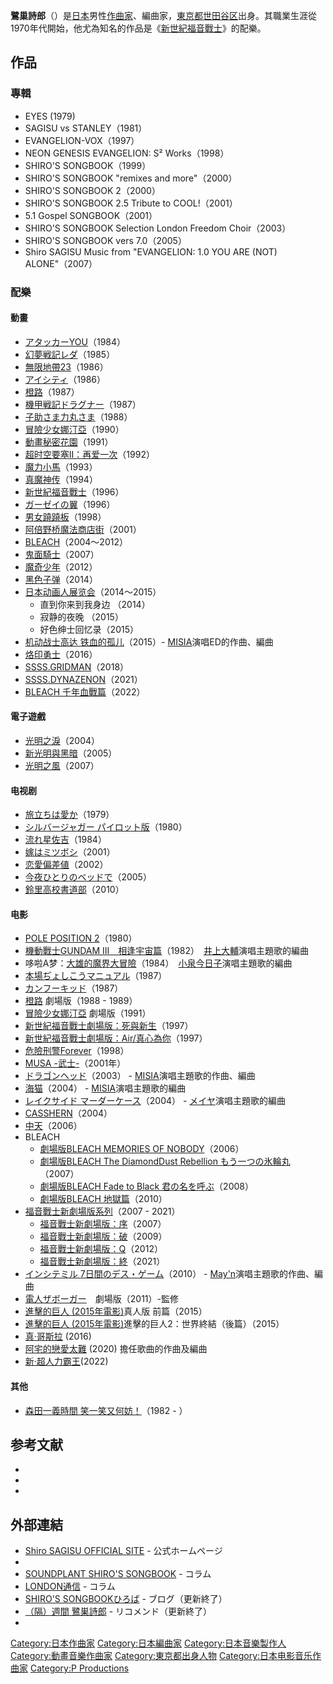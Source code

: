 {{blpunsourced|time=2019-08-25}}
{{noteTA|G1=Anime}}
{{Infobox Musician 
| Name = 鷺巢詩郎
|type = 作曲家
| Img                 = 
| Img_capt            = 
| Img_size            = 
| Birth_name          = {{lang|ja|鷺巣詩郎}}
| Alias               = 
| Born                =  {{birth date and age|1957|8|29}}
| Died                = 
| birthplace   = {{JPN}}[[東京都|東京都]][[世田谷区|世田谷区]]
| Genre               = [[J-POP|J-POP]]、[[アイドル歌謡曲|アイドル歌謡曲]]
| Occupation          = [[作曲家|作曲家]]<br />[[編曲家|編曲家]]<br />[[音乐监制|音乐监制]]
| Years_active        = 1978年 - 現在
| Label               = 
| Production          = 
| Associated_acts     = [[葉加瀬太郎|葉加瀬太郎]]<br />[[川井郁子|川井郁子]]
| URL                 = [http://www.ro-jam.com/ Shiro SAGISU OFFICIAL SITE]
}}
{{Japanese|japanese=鷺巣 詩郎|kana=さぎす しろう|romaji=Sagisu Shirō}}
'''鷺巢詩郎'''（{{bd|1957年|8月29日|catIdx=Sagisu Shirou}}）是[[日本|日本]]男性[[作曲家|作曲家]]、編曲家，[[東京都|東京都]][[世田谷区|世田谷区]]出身。其職業生涯從1970年代開始，他尤為知名的作品是《[[新世紀福音戰士|新世紀福音戰士]]》的配樂。

== 作品 ==
=== 專輯 ===
* EYES (1979)
* SAGISU vs STANLEY（1981）
* EVANGELION-VOX（1997）
* NEON GENESIS EVANGELION: S² Works（1998）
* SHIRO'S SONGBOOK（1999）
* SHIRO'S SONGBOOK "remixes and more"（2000）
* SHIRO'S SONGBOOK 2（2000）
* SHIRO'S SONGBOOK 2.5 Tribute to COOL!（2001）
* 5.1 Gospel SONGBOOK（2001）
* SHIRO'S SONGBOOK Selection London Freedom Choir（2003）
* SHIRO'S SONGBOOK vers 7.0（2005）
* Shiro SAGISU Music from "EVANGELION: 1.0 YOU ARE (NOT) ALONE"（2007）

=== 配樂 ===
==== 動畫 ====
* [[アタッカーYOU|アタッカーYOU]]（1984）
* [[幻夢戦記レダ|幻夢戦記レダ]]（1985）
* [[無限地帶23|無限地帶23]]（1986）
* [[アイシティ|アイシティ]]（1986）
* [[橙路|橙路]]（1987）
* [[機甲戦記ドラグナー|機甲戦記ドラグナー]]（1987）
* [[子助さま力丸さま|子助さま力丸さま]]（1988）
* [[冒險少女娜汀亞|冒險少女娜汀亞]]（1990）
* [[動畫秘密花園|動畫秘密花園]]（1991）
* [[超时空要塞II：再爱一次|超时空要塞II：再爱一次]]（1992）
* [[魔力小馬|魔力小馬]]（1993）
* [[真魔神传|真魔神传]]（1994）
* [[新世紀福音戰士|新世紀福音戰士]]（1996）
* [[ガーゼイの翼|ガーゼイの翼]]（1996）
* [[男女蹺蹺板|男女蹺蹺板]]（1998）
* [[阿倍野桥魔法商店街|阿倍野桥魔法商店街]]（2001）
* [[BLEACH_(動畫)|BLEACH]]（2004～2012）
* [[鬼面騎士|鬼面騎士]]（2007）
* [[魔奇少年|魔奇少年]]（2012）
* [[黑色子弹|黑色子弹]]（2014）
* [[日本动画人展览会|日本动画人展览会]]（2014～2015）
** 直到你来到我身边 （2014）
** 寂静的夜晚 （2015）
** 好色绅士回忆录（2015）
* [[机动战士高达_铁血的孤儿|机动战士高达 铁血的孤儿]]（2015）- [[MISIA|MISIA]]演唱ED的作曲、編曲
* [[烙印勇士|烙印勇士]]（2016）
* [[SSSS.GRIDMAN|SSSS.GRIDMAN]]（2018）
* [[SSSS.DYNAZENON|SSSS.DYNAZENON]]（2021）
* [[BLEACH_千年血戰篇|BLEACH 千年血戰篇]]（2022）

==== 電子遊戲 ====
* [[光明之淚|光明之淚]]（2004）
* [[新光明與黑暗|新光明與黑暗]]（2005）
* [[光明之風|光明之風]]（2007）
====电视剧====
* [[旅立ちは愛か|旅立ちは愛か]]（1979）
* [[ジャガーマン|シルバージャガー パイロット版]]（1980）
* [[流れ星佐吉|流れ星佐吉]]（1984）
* [[嫁はミツボシ|嫁はミツボシ]]（2001）
* [[恋愛偏差値|恋愛偏差値]]（2002）
* [[今夜ひとりのベッドで|今夜ひとりのベッドで]]（2005）
* [[鈴里高校書道部|鈴里高校書道部]]（2010）

====电影====
* [[POLE_POSITION_2|POLE POSITION 2]]（1980）
* [[機動戰士GUNDAM|機動戰士GUNDAM III　相逢宇宙篇]]（1982）　[[井上大輔|井上大輔]]演唱主題歌的編曲
* 哆啦A梦：[[大雄的魔界大冒險|大雄的魔界大冒險]]（1984）　[[小泉今日子|小泉今日子]]演唱主題歌的編曲
* [[本場ぢょしこうマニュアル|本場ぢょしこうマニュアル]]（1987）
* [[カンフーキッド|カンフーキッド]]（1987）
* [[橙路|橙路]] 劇場版（1988 - 1989）
* [[冒險少女娜汀亞|冒險少女娜汀亞]] 劇場版（1991）
* [[新世紀福音戰士劇場版：死與新生|新世紀福音戰士劇場版：死與新生]]（1997）
* [[新世紀福音戰士劇場版：Air/真心為你|新世紀福音戰士劇場版：Air/真心為你]]（1997）
* [[危險刑警|危險刑警Forever]]（1998）
* [[MUSA_-武士-|MUSA -武士-]]（2001年）
* [[ドラゴンヘッド|ドラゴンヘッド]]（2003） - [[MISIA|MISIA]]演唱主題歌的作曲、編曲
* [[海猫|海猫]]（2004） - [[MISIA|MISIA]]演唱主題歌的編曲
* [[レイクサイド_マーダーケース|レイクサイド マーダーケース]]（2004） - [[メイヤ|メイヤ]]演唱主題歌的編曲
* [[CASSHERN|CASSHERN]]（2004）
* [[中天電視|中天]]（2006）
* BLEACH
** [[BLEACH_漂靈：劇場版－別處的記憶|劇場版BLEACH MEMORIES OF NOBODY]]（2006）
** [[BLEACH_漂靈：劇場版－鑽石星塵的反叛|劇場版BLEACH The DiamondDust Rebellion もう一つの氷輪丸]]（2007）
** [[BLEACH_漂靈：劇場版－呼喚你的名字|劇場版BLEACH Fade to Black 君の名を呼ぶ]]（2008）
** [[BLEACH_漂靈：劇場版－地獄篇|劇場版BLEACH 地獄篇]]（2010）
* [[福音戰士新劇場版|福音戰士新劇場版系列]]（2007 - 2021）
** [[福音戰士新劇場版：序|福音戰士新劇場版：序]]（2007）
** [[福音戰士新劇場版：破|福音戰士新劇場版：破]]（2009）
** [[福音戰士新劇場版：Q|福音戰士新劇場版：Q]]（2012）
** [[福音戰士新劇場版：終|福音戰士新劇場版：終]]（2021）
* [[インシテミル|インシテミル 7日間のデス・ゲーム]]（2010） - [[May'n|May'n]]演唱主題歌的作曲、編曲
* [[電人ザボーガー|電人ザボーガー]]　劇場版（2011）-監修
* [[進擊的巨人_(2015年電影)|進擊的巨人 (2015年電影)]]真人版 前篇（2015）
* [[進擊的巨人_(2015年電影)|進擊的巨人 (2015年電影)]]進擊的巨人2：世界終結（後篇）（2015）
* [[真·哥斯拉|真·哥斯拉]] (2016)
* [[阿宅的戀愛太難|阿宅的戀愛太難]] (2020) 擔任歌曲的作曲及編曲
*[[新·奥特曼|新·超人力霸王]](2022)

====其他====
* [[森田一義時間_笑一笑又何妨！|森田一義時間 笑一笑又何妨！]]（1982 - ）

== 参考文献 ==
* {{Cite journal|和書 |date=2016-03-13<!--奥付表記--> |publisher=[[洋泉社|洋泉社]] |journal=別冊[[映画秘宝|映画秘宝]] 特撮秘宝 |volume =vol.3 |isbn=978-4-8003-0865-8 |ref={{SfnRef|特撮秘宝3|2016}}}}
* {{Cite journal|和書 |title=鷺巣詩郎 執筆録 其の1　および、壮絶なる移動、仕事年表 |publisher=DU BOOKS |date=2017-03-17 |isbn=978-4-86647-004-7}}
* {{Cite journal|和書 |title=鷺巣詩郎 音楽と世界 執筆録 其の2 |publisher=DU BOOKS |date=2018-01-26 |isbn=978-4-86647-004-7}}

== 外部連結 ==
* [http://www.ro-jam.com/ Shiro SAGISU OFFICIAL SITE] - 公式ホームページ
* {{Twitter|ShiroSAGISU_twi|鷺巣詩郎}}
* [http://music.usen.com/?m_SerchF=CHB53&m_ShortLongType=1 SOUNDPLANT SHIRO'S SONGBOOK] - コラム{{リンク切れ|date=July 2020}}
* [http://music.usen.com/modules/B/content0107.html  LONDON通信] - コラム{{リンク切れ|date=July 2020}}
* [http://www.ongen.net/blog3/ SHIRO'S SONGBOOKひろば] - ブログ（更新終了）
* [http://www.ongen.net/recommend/sagisu_shiro/index.php/ （隔）週間 鷺巣詩郎] - リコメンド（更新終了）
* {{musicbrainz artist|id=9b127d23-f877-4541-83cd-44f46393dfb7|name=Shirow Sagisu}}

{{Authority control}}
{{DEFAULTSORT:Shirō Sagisu}}
[[Category:日本作曲家|Category:日本作曲家]]
[[Category:日本編曲家|Category:日本編曲家]]
[[Category:日本音樂製作人|Category:日本音樂製作人]]
[[Category:動畫音樂作曲家|Category:動畫音樂作曲家]]
[[Category:東京都出身人物|Category:東京都出身人物]]
[[Category:日本电影音乐作曲家|Category:日本电影音乐作曲家]]
[[Category:P_Productions|Category:P Productions]]